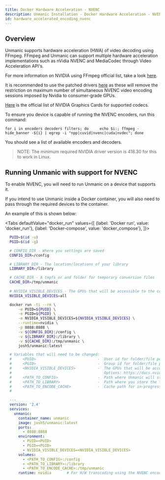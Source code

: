 ```yaml
---
title: Docker Hardware Acceleration - NVENC
description: Unmanic Installation - Docker Hardware Acceleration - NVENC
id: hardware_accelerated_encoding_nvenc
---
```


## Overview

Unmanic supports hardware acceleration (HWA) of video decoding using FFmpeg. FFmpeg and Unmanic can support multiple hardware acceleration implementations such as nVidia NVENC and MediaCodec through Video Acceleration API's.


For more information on NVIDIA using FFmpeg official list, take a look [here](https://developer.nvidia.com/ffmpeg).


It is recommended to use the patched drivers [here](https://github.com/keylase/nvidia-patch) as these will remove the restriction on maximum number of simultaneous NVENC video encoding sessions imposed by Nvidia to consumer-grade GPUs.

[Here](https://developer.nvidia.com/video-encode-and-decode-gpu-support-matrix-new) is the official list of NVIDIA Graphics Cards for supported codecs.

To ensure you device is capable of running the NVENC encoders, run this command:
```
for i in encoders decoders filters; do     echo $i:; ffmpeg -hide_banner -${i} | egrep -i "npp|cuvid|nvenc|cuda|nvdec"; done
```

You should see a list of available encoders and decoders.

> NOTE:
> The minimum required NVIDIA driver version is 418.30 for this to work in Linux.



## Running Unmanic with support for NVENC

To enable NVENC, you will need to run Unmanic on a device that supports it.

If you intend to use Unmanic inside a Docker container, you will also need to pass through the required devices to the container. 

An example of this is shown below:


<Tabs
defaultValue="docker_run"
values={[
{label: 'Docker run', value: 'docker_run'},
{label: 'Docker-compose', value: 'docker_compose'},
]}>
<TabItem value="docker_run">

  ```bash
    PUID=$(id -u)
    PGID=$(id -g)

    # CONFIG_DIR - Where you settings are saved
    CONFIG_DIR=/config

    # LIBRARY_DIR - The location/locations of your library
    LIBRARY_DIR=/library

    # CACHE_DIR - A tmpfs or and folder for temporary conversion files
    CACHE_DIR=/tmp/unmanic
    
    # NVIDIA_VISIBLE_DEVICES - The GPUs that will be accessible to the container
    NVIDIA_VISIBLE_DEVICES=all

    docker run -ti --rm \
        -e PUID=${PUID} \
        -e PGID=${PGID} \
        -e NVIDIA_VISIBLE_DEVICES=${NVIDIA_VISIBLE_DEVICES} \
        --runtime=nvidia \
        -p 8888:8888 \
        -v ${CONFIG_DIR}:/config \
        -v ${LIBRARY_DIR}:/library \
        -v ${CACHE_DIR}:/tmp/unmanic \
        josh5/unmanic:latest
  ```

  </TabItem>
  <TabItem value="docker_compose">

  ```yaml
    # Variables that will need to be changed:
    #     <PUID>                            -  User id for folder/file permissions
    #     <PGID>                            -  Group id for folder/file permissions
    #     <NVIDIA_VISIBLE_DEVICES>          -  The GPUs that will be accessible to the container
    #                                          Options: https://docs.nvidia.com/datacenter/cloud-native/container-toolkit/user-guide.html#gpu-enumeration
    #     <PATH_TO_CONFIG>                  -  Path where Unmanic will store config files
    #     <PATH_TO_LIBRARY>                 -  Path where you store the files that Unmanic will scan
    #     <PATH_TO_ENCODE_CACHE>            -  Cache path for in-progress encoding tasks
    #

    ---
    version: '2.4'
    services:
      unmanic:
        container_name: unmanic
        image: josh5/unmanic:latest
        ports:
          - 8888:8888
        environment:
          - PUID=<PUID>
          - PGID=<PGID>
          - NVIDIA_VISIBLE_DEVICES=<NVIDIA_VISIBLE_DEVICES>
        volumes:
          - <PATH_TO_CONFIG>:/config
          - <PATH_TO_LIBRARY>:/library
          - <PATH_TO_ENCODE_CACHE>:/tmp/unmanic
        runtime: nvidia       # For H/W transcoding using the NVENC encoder
  ```

  </TabItem>
</Tabs>
